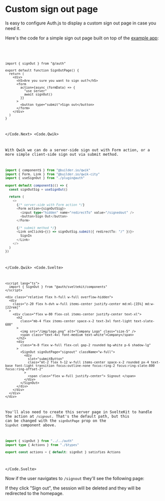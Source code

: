 
# Custom sign out page

Is easy to configure Auth.js to display a custom sign out page in case you need it.

Here's the code for a simple sign out page built on top of the [example app](https://github.com/nextauthjs/next-auth-example):

<Code>
<Code.Next>

```tsx filename="app/signout/page.tsx" {10}
import { signOut } from "@/auth"

export default function SignOutPage() {
  return (
    <div>
      <h5>Are you sure you want to sign out?</h5>
      <form
        action={async (formData) => {
          "use server"
          await signOut()
        }}
      >
        <button type="submit">Sign out</button>
      </form>
    </div>
  )
}
```

</Code.Next>
<Code.Qwik>

With Qwik we can do a server-side sign out with Form action, or a more
simple client-side sign out via submit method.

```ts filename="./components/sign-out.tsx"
import { component$ } from "@builder.io/qwik"
import { Form, Link } from "@builder.io/qwik-city"
import { useSignOut } from "./plugin@auth"

export default component$(() => {
  const signOutSig = useSignOut()

  return (
    <>
      {/* server-side with Form action */}
      <Form action={signOutSig}>
        <input type="hidden" name="redirectTo" value="/signedout" />
        <button>Sign Out</button>
      </Form>

      {/* submit method */}
      <Link onClick$={() => signOutSig.submit({ redirectTo: "/" })}>
        SignIn
      </Link>
    </>
  )
})
```

</Code.Qwik>
<Code.Svelte>

```svelte filename="src/routes/signout/+page.svelte" {13} /submitButton/
<script lang="ts">
  import { SignOut } from "@auth/sveltekit/components"
</script>

<div class="relative flex h-full w-full overflow-hidden">
  <div
    class="z-20 flex h-dvh w-full items-center justify-center md:ml-[15%] md:w-[22rem]"
  >
    <div class="flex w-80 flex-col items-center justify-center text-xl">
      <h2
        class="mb-4 flex items-center space-x-2 text-3xl font-light text-slate-600"
      >
        <img src="/img/logo.png" alt="Company Logo" class="size-5" />
        <span class="text-4xl font-medium text-white">Company</span>
      </h2>
      <div
        class="m-8 flex w-full flex-col gap-2 rounded bg-white p-6 shadow-lg"
      >
        <SignOut signOutPage="signout" className="w-full">
          <div
            slot="submitButton"
            class="mt-2 flex h-12 w-full items-center space-x-2 rounded px-4 text-base font-light transition focus:outline-none focus:ring-2 focus:ring-slate-800 focus:ring-offset-2"
          >
            <span class="flex w-full justify-center"> Signout </span>
          </div>
        </SignOut>
      </div>
    </div>
  </div>
</div>
```

You'll also need to create this server page in SvelteKit to handle the action at `/signout`. That's the default path, but this can be changed with the `signOutPage` prop on the `SignOut` component above.

```ts filename="src/routes/signout/+page.server.ts"
import { signOut } from "../../auth"
import type { Actions } from "./$types"

export const actions = { default: signOut } satisfies Actions
```

</Code.Svelte>
</Code>

Now if the user navigates to `/signout` they'll see the following page:


<Screenshot src={CustomSignOut} alt="Custom Sign-out" />

If they click "Sign out", the session will be deleted and they will be redirected to the homepage.
